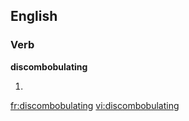 
==English==

===Verb===
'''discombobulating'''

# {{present participle of|[[discombobulate]]}}

[[fr:discombobulating]]
[[vi:discombobulating]]